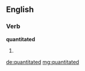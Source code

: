 ==English==

===Verb===
'''quantitated'''
# {{past of|quantitate}}

[[de:quantitated]]
[[mg:quantitated]]